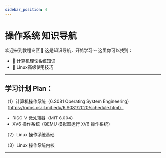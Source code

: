 ```yaml
---
sidebar_position: 4
---
```


# 操作系统 知识导航

欢迎来到教程专区 🎉 这是知识导航，开始学习～ 这里你可以找到：

- 🌱 计算机理论系统知识
- 🚀 Linux高级使用技巧

---

## 学习计划 Plan：

（1）计算机操作系统（6.S081 Operating System Engineering）（https://pdos.csail.mit.edu/6.S081/2020/schedule.html）
- RISC-V 微处理器（MIT 6.004）
- XV6 操作系统（QEMU 模拟器运行 XV6 操作系统）


（2）Linux 操作系统基础

（3）Linux 操作系统内核



---


<DocCardList/>